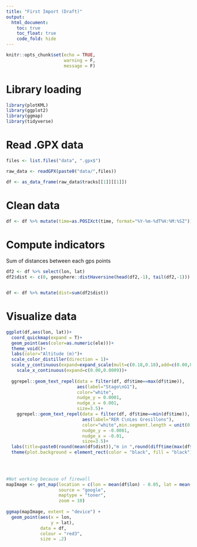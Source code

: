 ---
title: "First Import (Draft)"
output: 
  html_document:
    toc: true
    toc_float: true
    code_fold: hide
---

```{r setup, include=FALSE}
knitr::opts_chunk$set(echo = TRUE,
                      warning = F,
                      message = F)
```


# Library loading
```{r}
library(plotKML)
library(ggplot2)
library(ggmap)
library(tidyverse)
```

# Read .GPX data  
```{r}
files <- list.files("data", ".gpx$")

raw_data <- readGPX(paste0("data/",files))

df <- as_data_frame(raw_data$tracks[[1]][[1]])
```

# Clean data 
```{r}
df <- df %>% mutate(time=as.POSIXct(time, format="%Y-%m-%dT%H:%M:%SZ"))
```

# Compute indicators

Sum of distances between each gps points
```{r}
df2 <- df %>% select(lon, lat)
df2$dist <- c(0, geosphere::distHaversine(head(df2,-1), tail(df2,-1)))


df <- df %>% mutate(dist=sum(df2$dist))
```


# Visualize data
```{r, dpi=250}
ggplot(df,aes(lon, lat))+
  coord_quickmap(expand = T)+
  geom_point(aes(color=as.numeric(ele)))+
  theme_void()+
  labs(color="Altitude (m)")+
  scale_color_distiller(direction = 1)+
  scale_y_continuous(expand=expand_scale(mult=c(0.18,0.18),add=c(0.00,00)))+
    scale_x_continuous(expand=c(0.00,0.0009))+
  
  ggrepel::geom_text_repel(data = filter(df, df$time==max(df$time)), 
                           aes(label="Stago\nG1"), 
                           color="white", 
                           nudge_y = 0.0001,
                           nudge_x = 0.001,
                           size=3.5)+
    ggrepel::geom_text_repel(data = filter(df, df$time==min(df$time)), 
                             aes(label="RER C\nLes Gresillons"), 
                             color="white",min.segment.length = unit(0,'lines'),
                             nudge_y = -0.0001,
                             nudge_x = -0.01,
                             size=3.5)+
  labs(title=paste0(round(mean(df$dist)),"m in ",round(difftime(max(df$time),min(df$time)))," min."))+
  theme(plot.background = element_rect(color = "black", fill = "black"),text = element_text(color="white"),plot.margin = unit(c(0,1,0,1),"cm"), legend.position = "bottom",plot.title = element_text(hjust=0.5))

  
  
```


```{r, eval=F}
#Not working because of firewall
mapImage <- get_map(location = c(lon = mean(df$lon) - 0.05, lat = mean(df$lat)),
                    source = "google",
                    maptype = "toner",
                    zoom = 10)
 
ggmap(mapImage, extent = "device") + 
  geom_point(aes(x = lon,
                 y = lat),
             data = df,
             colour = "red3",
             size = .2) 
```


